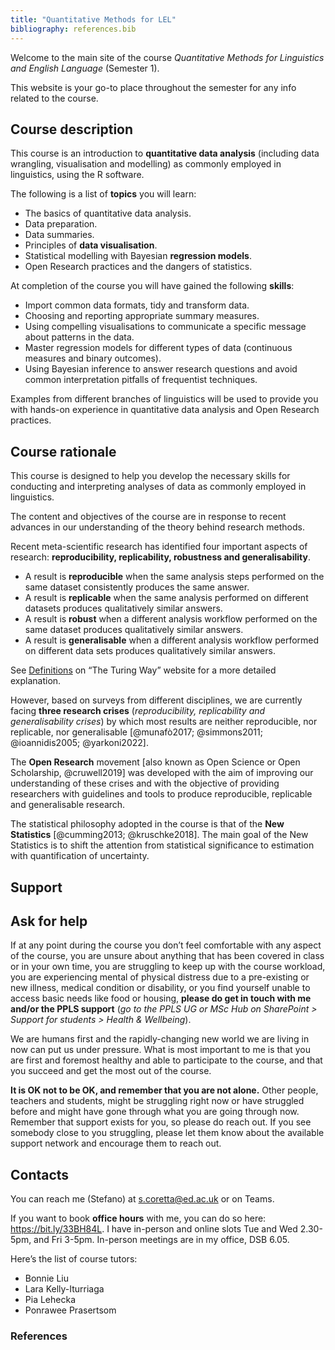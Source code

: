 ```yaml
---
title: "Quantitative Methods for LEL"
bibliography: references.bib
---
```


Welcome to the main site of the course *Quantitative Methods for Linguistics and English Language* (Semester 1).

This website is your go-to place throughout the semester for any info related to the course.

## Course description

::: {.callout-note appearance="simple" icon="false"}
This course is an introduction to **quantitative data analysis** (including data wrangling, visualisation and modelling) as commonly employed in linguistics, using the R software.

The following is a list of **topics** you will learn:

-   The basics of quantitative data analysis.
-   Data preparation.
-   Data summaries.
-   Principles of **data visualisation**.
-   Statistical modelling with Bayesian **regression models**.
-   Open Research practices and the dangers of statistics.

At completion of the course you will have gained the following **skills**:

-   Import common data formats, tidy and transform data.
-   Choosing and reporting appropriate summary measures.
-   Using compelling visualisations to communicate a specific message about patterns in the data.
-   Master regression models for different types of data (continuous measures and binary outcomes).
-   Using Bayesian inference to answer research questions and avoid common interpretation pitfalls of frequentist techniques.

Examples from different branches of linguistics will be used to provide you with hands-on experience in quantitative data analysis and Open Research practices.
:::

## Course rationale

::: {.callout-important appearance="simple" icon="false"}
This course is designed to help you develop the necessary skills for conducting and interpreting analyses of data as commonly employed in linguistics.

The content and objectives of the course are in response to recent advances in our understanding of the theory behind research methods.

Recent meta-scientific research has identified four important aspects of research: **reproducibility, replicability, robustness and generalisability**.

-   A result is **reproducible** when the same analysis steps performed on the same dataset consistently produces the same answer.
-   A result is **replicable** when the same analysis performed on different datasets produces qualitatively similar answers.
-   A result is **robust** when a different analysis workflow performed on the same dataset produces qualitatively similar answers.
-   A result is **generalisable** when a different analysis workflow performed on different data sets produces qualitatively similar answers.

See [Definitions](https://the-turing-way.netlify.app/reproducible-research/overview/overview-definitions.html) on "The Turing Way" website for a more detailed explanation.

However, based on surveys from different disciplines, we are currently facing **three research crises** (*reproducibility, replicability and generalisability crises*) by which most results are neither reproducible, nor replicable, nor generalisable [@munafò2017; @simmons2011; @ioannidis2005; @yarkoni2022].

The **Open Research** movement [also known as Open Science or Open Scholarship, @cruwell2019] was developed with the aim of improving our understanding of these crises and with the objective of providing researchers with guidelines and tools to produce reproducible, replicable and generalisable research.

The statistical philosophy adopted in the course is that of the **New Statistics** [@cumming2013; @kruschke2018]. The main goal of the New Statistics is to shift the attention from statistical significance to estimation with quantification of uncertainty.
:::

## Support

::: {.callout-tip icon="false"}
## Ask for help

If at any point during the course you don't feel comfortable with any aspect of the course, you are unsure about anything that has been covered in class or in your own time, you are struggling to keep up with the course workload, you are experiencing mental of physical distress due to a pre-existing or new illness, medical condition or disability, or you find yourself unable to access basic needs like food or housing, **please do get in touch with me and/or the PPLS support** (*go to the PPLS UG or MSc Hub on SharePoint \> Support for students \> Health & Wellbeing*).

We are humans first and the rapidly-changing new world we are living in now can put us under pressure. What is most important to me is that you are first and foremost healthy and able to participate to the course, and that you succeed and get the most out of the course.

**It is OK not to be OK, and remember that you are not alone.** Other people, teachers and students, might be struggling right now or have struggled before and might have gone through what you are going through now. Remember that support exists for you, so please do reach out. If you see somebody close to you struggling, please let them know about the available support network and encourage them to reach out.
:::

## Contacts

::: {.callout-warning appearance="simple" icon="false"}
You can reach me (Stefano) at [s.coretta\@ed.ac.uk](mailto:s.coretta@ed.ac.uk){.email} or on Teams.

If you want to book **office hours** with me, you can do so here: <https://bit.ly/33BH84L>. I have in-person and online slots Tue and Wed 2.30-5pm, and Fri 3-5pm. In-person meetings are in my office, DSB 6.05.

Here's the list of course tutors:

-   Bonnie Liu
-   Lara Kelly-Iturriaga
-   Pia Lehecka
-   Ponrawee Prasertsom
:::

### References {.unnumbered}
